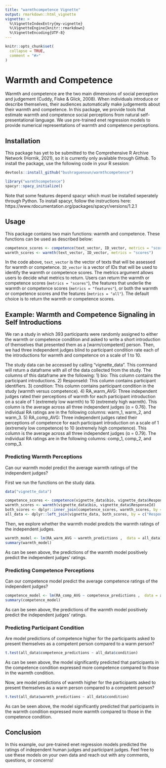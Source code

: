 ```yaml
---
title: "warmthcompetence Vignette"
output: rmarkdown::html_vignette
vignette: >
  %\VignetteIndexEntry{my-vignette}
  %\VignetteEngine{knitr::rmarkdown}
  %\VignetteEncoding{UTF-8}
---
```


```r
knitr::opts_chunk$set(
  collapse = TRUE,
  comment = "#>"
)
```

# Warmth and Competence

Warmth and competence are the two main dimensions of social perception and judgement (Cuddy, Fiske & Glick, 2008). When individuals introduce or describe themselves, their audiences automatically make judgements about their warmth and competence. In this package, we provide tools that estimate warmth and competence social perceptions from natural self-presentational language. We use pre-trained enet regression models to provide numerical representations of warmth and competence perceptions.

## Installation

This package has yet to be submitted to the Comprehensive R Archive Network (Hornik, 2021), so it is currently only available through Github. To install the package, use the following code in your R session:

```r
devtools::install_github("bushraguenoun/warmthcompetence")
```


```r
library("warmthcompetence")
spacyr::spacy_initialize()
```

Note that some features depend spacyr which must be installed seperately through Python. To install spacyr, follow the instructions here: https://www.rdocumentation.org/packages/spacyr/versions/1.2.1

## Usage

This package contains two main functions: warmth and competence. These functions can be used as described below:

```r
competence_scores <- competence(text_vector, ID_vector, metrics = "scores")
warmth_scores <- warmth(text_vector, ID_vector, metrics = "scores")
```

In the code above, `text_vector` is the vector of texts that will be assessed for warmth or competence. `ID_vector` is a vector of IDs that will be used to identify the warmth or competence scores. The metrics argument allows users to decide what metrics to return. Users can return the warmth or competence scores (`metrics = "scores"`), the features that underlie the warmth or competence scores (`metrics = "features"`), or both the warmth or competence scores and the features (`metrics = "all"`). The default choice is to return the warmth or competence scores.

## Example: Warmth and Competence Signaling in Self Introductions

We ran a study in which 393 participants were randomly assigned to either the warmth or competence condition and asked to write a short introduction of themselves that presented them as a [warm/competent] person. Then, we had three independent judges blind to participant condition rate each of the introductions for warmth and competence on a scale of 1 to 10. 

The study data can be accessed by calling "vignette_data". This command will return a dataframe with all of the data collected from the study. The columns of this dataframe are the following:
      1)	bio: This column contains the participant introductions. 
      2)	ResponseId: This column contains participant identifiers.
      3)	condition: This column contains participant condition in the study (warmth versus competence).
      4)	RA_warm_AVG: Three independent judges rated their perceptions of warmth for each participant introduction on a scale of 1 (extremely low warmth) to 10 (extremely high warmth). This column is the average across all three independent judges (α = 0.76). The individual RA ratings are in the following columns: warm_1, warm_2, and warm_3.
      5)	RA_comp_AVG: Three independent judges rated their perceptions of competence for each participant introduction on a scale of 1 (extremely low competence) to 10 (extremely high competence). This column is the average across all three independent judges (α = 0.79). The individual RA ratings are in the following columns: comp_1, comp_2, and comp_3.


### Predicting Warmth Perceptions

Can our warmth model predict the average warmth ratings of the independent judges?

First we run the functions on the study data. 

```r
data("vignette_data")

competence_scores <- competence(vignette_data$bio, vignette_data$ResponseId)
warmth_scores <- warmth(vignette_data$bio, vignette_data$ResponseId)
both_scores <- dplyr::inner_join(competence_scores, warmth_scores, by = c("ID" = "ID"))
all_data <- dplyr::left_join(vignette_data, both_scores, by = c("ResponseId" = "ID"))
```

Then, we explore whether the warmth model predicts the warmth ratings of the independent judges.

```r
warmth_model <- lm(RA_warm_AVG ~ warmth_predictions ,  data = all_data)
summary(warmth_model)
```

As can be seen above, the predictions of the warmth model positively predict the independent judges' ratings.

### Predicting Competence Perceptions

Can our competence model predict the average competence ratings of the independent judges?


```r
competence_model <- lm(RA_comp_AVG ~ competence_predictions ,  data = all_data)
summary(competence_model)
```

As can be seen above, the predictions of the warmth model positively predict the independent judges' ratings.

### Predicting Participant Condition

Are model predictions of competence higher for the participants asked to present themselves as a competent person compared to a warm person?

```r
t.test(all_data$competence_predictions ~ all_data$condition)
```

As can be seen above, the model significantly predicted that participants in the competence condition expressed more competence compared to those in the warmth condition.

Now, are model predictions of warmth higher for the participants asked to present themselves as a warm person compared to a competent person?

```r
t.test(all_data$warmth_predictions ~ all_data$condition)
```

As can be seen above, the model significantly predicted that participants in the warmth condition expressed more warmth compared to those in the competence condition.

## Conclusion

In this example, our pre-trained enet regression models predicted the ratings of independent human judges and participant judges. Feel free to use these models on your own data and reach out with any comments, questions, or concerns!
